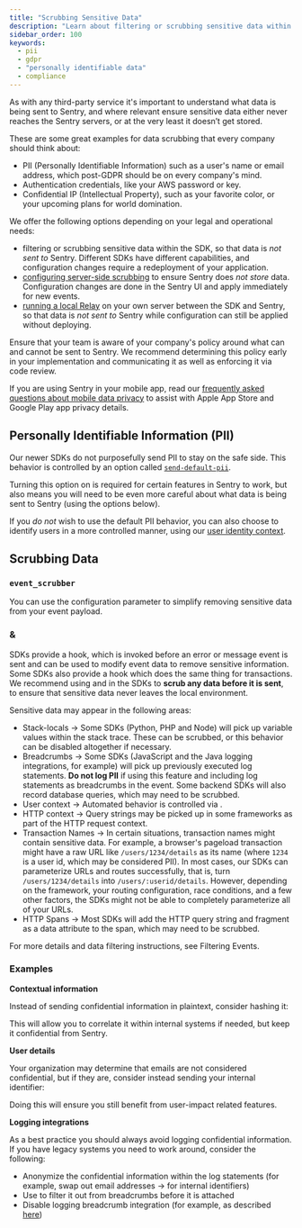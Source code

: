 ```yaml
---
title: "Scrubbing Sensitive Data"
description: "Learn about filtering or scrubbing sensitive data within the SDK, so that data is not sent with the event. You can also configure server-side scrubbing to ensure the data is not stored."
sidebar_order: 100
keywords:
  - pii
  - gdpr
  - "personally identifiable data"
  - compliance
---
```


As with any third-party service it's important to understand what data is being sent to Sentry, and where relevant ensure sensitive data either never reaches the Sentry servers, or at the very least it doesn’t get stored.

These are some great examples for data scrubbing that every company should think about:

- PII (Personally Identifiable Information) such as a user's name or email address, which post-GDPR should be on every company's mind.
- Authentication credentials, like your AWS password or key.
- Confidential IP (Intellectual Property), such as your favorite color, or your upcoming plans for world domination.

We offer the following options depending on your legal and operational needs:

- filtering or scrubbing sensitive data within the SDK, so that data is _not sent to_ Sentry. Different SDKs have different capabilities, and configuration changes require a redeployment of your application.
- [configuring server-side scrubbing](/security-legal-pii/scrubbing/server-side-scrubbing/) to ensure Sentry does _not store_ data. Configuration changes are done in the Sentry UI and apply immediately for new events.
- [running a local Relay](/product/relay/) on your own server between the SDK and Sentry, so that data is _not sent to_ Sentry while configuration can still be applied without deploying.

<Note>

Ensure that your team is aware of your company's policy around what can and cannot be sent to Sentry. We recommend determining this policy early in your implementation and communicating it as well as enforcing it via code review.

If you are using Sentry in your mobile app, read our [frequently asked questions about mobile data privacy](/security-legal-pii/security/mobile-privacy/) to assist with Apple App Store and Google Play app privacy details.

</Note>

## Personally Identifiable Information (PII)

Our newer SDKs do not purposefully send PII to stay on the safe side. This behavior is controlled by an option called [`send-default-pii`](../../configuration/options/#send-default-pii).

Turning this option on is required for certain features in Sentry to work, but also means you will need to be even more careful about what data is being sent to Sentry (using the options below).

If you _do not_ wish to use the default PII behavior, you can also choose to identify users in a more controlled manner, using our [user identity context](../../enriching-events/identify-user/).

## Scrubbing Data

### `event_scrubber`

You can use the <PlatformIdentifier name="event-scrubber" /> configuration parameter to simplify removing sensitive data from your event payload.

<PlatformContent includePath="configuration/event-scrubber" />

### <PlatformIdentifier name="before-send" /> & <PlatformIdentifier name="before-send-transaction" />

SDKs provide a <PlatformIdentifier name="before-send" /> hook, which is invoked before an error or message event is sent and can be used to modify event data to remove sensitive information. Some SDKs also provide a <PlatformIdentifier name="before-send-transaction" /> hook which does the same thing for transactions. We recommend using <PlatformIdentifier name="before-send" /> and <PlatformIdentifier name="before-send-transaction" /> in the SDKs to **scrub any data before it is sent**, to ensure that sensitive data never leaves the local environment.

<PlatformContent includePath="configuration/before-send/" />

Sensitive data may appear in the following areas:

- Stack-locals → Some SDKs (Python, PHP and Node) will pick up variable values within the stack trace. These can be scrubbed, or this behavior can be disabled altogether if necessary.
- Breadcrumbs → Some SDKs (JavaScript and the Java logging integrations, for example) will pick up previously executed log statements. **Do not log PII** if using this feature and including log statements as breadcrumbs in the event. Some backend SDKs will also record database queries, which may need to be scrubbed.
- User context → Automated behavior is controlled via <PlatformIdentifier name="send-default-pii" />.
- HTTP context → Query strings may be picked up in some frameworks as part of the HTTP request context.
- Transaction Names → In certain situations, transaction names might contain sensitive data. For example, a browser's pageload transaction might have a raw URL like `/users/1234/details` as its name (where `1234` is a user id, which may be considered PII). In most cases, our SDKs can parameterize URLs and routes successfully, that is, turn `/users/1234/details` into `/users/:userid/details`. However, depending on the framework, your routing configuration, race conditions, and a few other factors, the SDKs might not be able to completely parameterize all of your URLs.
- HTTP Spans → Most SDKs will add the HTTP query string and fragment as a data attribute to the span, which may need to be scrubbed.

For more details and data filtering instructions, see <PlatformLink to="/configuration/filtering/">Filtering Events</PlatformLink>.

### Examples

**Contextual information**

Instead of sending confidential information in plaintext, consider hashing it:

<PlatformContent includePath="sensitive-data/set-tag" />

This will allow you to correlate it within internal systems if needed, but keep it confidential from Sentry.

**User details**

Your organization may determine that emails are not considered confidential, but if they are, consider instead sending your internal identifier:

<PlatformContent includePath="sensitive-data/set-user" />

Doing this will ensure you still benefit from user-impact related features.

**Logging integrations**

As a best practice you should always avoid logging confidential information. If you have legacy systems you need to work around, consider the following:

- Anonymize the confidential information within the log statements (for example, swap out email addresses -> for internal identifiers)
- Use <PlatformIdentifier name="before-breadcrumb" /> to filter it out from breadcrumbs before it is attached
- Disable logging breadcrumb integration (for example, as described [here](/platforms/javascript/configuration/integrations/breadcrumbs/))
